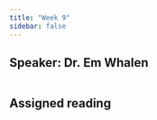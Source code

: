 ```yaml
---
title: "Week 9"
sidebar: false
---
```


## Speaker: Dr. Em Whalen

::: columns
::: {.column width="5%"}
:::

::: {.column width="60%"}
:::
:::

## Assigned reading
